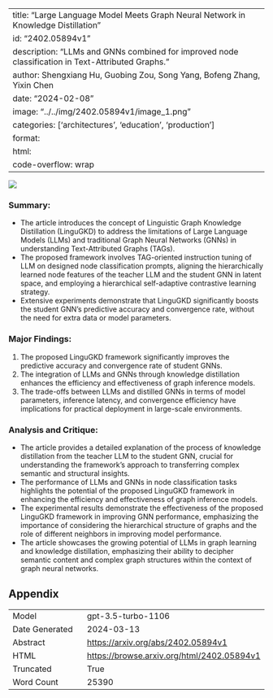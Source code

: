 
---
title: "Large Language Model Meets Graph Neural Network in Knowledge Distillation"
id: "2402.05894v1"
description: "LLMs and GNNs combined for improved node classification in Text-Attributed Graphs."
author: Shengxiang Hu, Guobing Zou, Song Yang, Bofeng Zhang, Yixin Chen
date: "2024-02-08"
image: "../../img/2402.05894v1/image_1.png"
categories: ['architectures', 'education', 'production']
format:
  html:
    code-overflow: wrap
---

![](../../img/2402.05894v1/image_1.png)

### Summary:
- The article introduces the concept of Linguistic Graph Knowledge Distillation (LinguGKD) to address the limitations of Large Language Models (LLMs) and traditional Graph Neural Networks (GNNs) in understanding Text-Attributed Graphs (TAGs).
- The proposed framework involves TAG-oriented instruction tuning of LLM on designed node classification prompts, aligning the hierarchically learned node features of the teacher LLM and the student GNN in latent space, and employing a hierarchical self-adaptive contrastive learning strategy.
- Extensive experiments demonstrate that LinguGKD significantly boosts the student GNN’s predictive accuracy and convergence rate, without the need for extra data or model parameters.

### Major Findings:
1. The proposed LinguGKD framework significantly improves the predictive accuracy and convergence rate of student GNNs.
2. The integration of LLMs and GNNs through knowledge distillation enhances the efficiency and effectiveness of graph inference models.
3. The trade-offs between LLMs and distilled GNNs in terms of model parameters, inference latency, and convergence efficiency have implications for practical deployment in large-scale environments.

### Analysis and Critique:
- The article provides a detailed explanation of the process of knowledge distillation from the teacher LLM to the student GNN, crucial for understanding the framework's approach to transferring complex semantic and structural insights.
- The performance of LLMs and GNNs in node classification tasks highlights the potential of the proposed LinguGKD framework in enhancing the efficiency and effectiveness of graph inference models.
- The experimental results demonstrate the effectiveness of the proposed LinguGKD framework in improving GNN performance, emphasizing the importance of considering the hierarchical structure of graphs and the role of different neighbors in improving model performance.
- The article showcases the growing potential of LLMs in graph learning and knowledge distillation, emphasizing their ability to decipher semantic content and complex graph structures within the context of graph neural networks.

## Appendix

|          |          |
|----------|----------|
| Model     | gpt-3.5-turbo-1106       |
| Date Generated     | 2024-03-13       |
| Abstract | [https://arxiv.org/abs/2402.05894v1](https://arxiv.org/abs/2402.05894v1)        |
| HTML     | [https://browse.arxiv.org/html/2402.05894v1](https://browse.arxiv.org/html/2402.05894v1)       |
| Truncated       | True       |
| Word Count       | 25390       |
